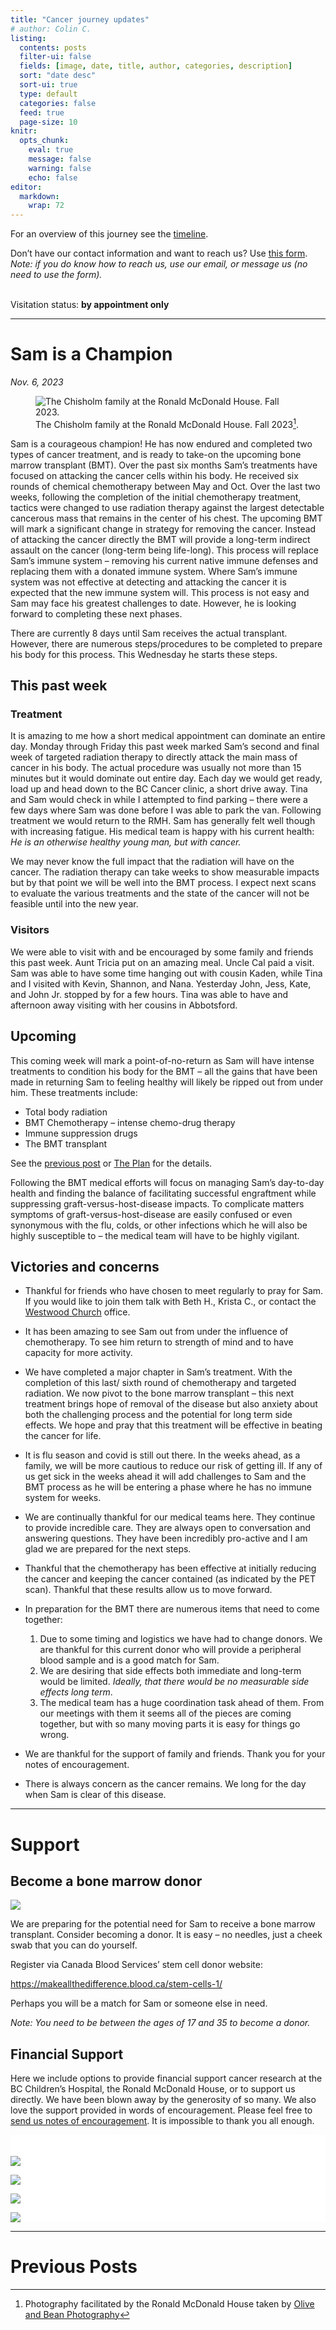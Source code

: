 ```yaml
---
title: "Cancer journey updates"
# author: Colin C.
listing:
  contents: posts
  filter-ui: false
  fields: [image, date, title, author, categories, description]
  sort: "date desc"
  sort-ui: true
  type: default
  categories: false
  feed: true
  page-size: 10
knitr: 
  opts_chunk: 
    eval: true
    message: false
    warning: false
    echo: false
editor: 
  markdown: 
    wrap: 72
---
```


For an overview of this journey see the [timeline](./timeline.html).

Don't have our contact information and want to reach us? Use [this
form](/contact.html). <br />*Note: if you do know how to reach us, use
our email, or message us (no need to use the form).*

<br/> Visitation status: **by appointment only**

------------------------------------------------------------------------

# Sam is a Champion

*Nov. 6, 2023*


![The Chisholm family at the Ronald McDonald House. Fall
2023[^1].](https://samsstory.s3.ca-central-1.amazonaws.com/Chisholm2023-oliveandbeanphoto-9_sml.jpg)

[^1]: Photography facilitated by the Ronald McDonald House taken by
    [Olive and Bean Photography](https://www.oliveandbeanphoto.com)

Sam is a courageous champion! He has now endured and completed two types of 
cancer treatment, and is ready to take-on the upcoming bone marrow
transplant (BMT). Over the past six months Sam's treatments have focused
on attacking the cancer cells within his body. He received six rounds of
chemical chemotherapy between May and Oct. Over the last two weeks,
following the completion of the initial chemotherapy treatment, tactics
were changed to use radiation therapy against the largest detectable
cancerous mass that remains in the center of his chest. The upcoming BMT
will mark a significant change in strategy for removing the cancer.
Instead of attacking the cancer directly the BMT will provide a
long-term indirect assault on the cancer (long-term being life-long).
This process will replace Sam's immune system – removing his current
native immune defenses and replacing them with a donated immune system.
Where Sam's immune system was not effective at detecting and attacking
the cancer it is expected that the new immune system will. This process
is not easy and Sam may face his greatest challenges to date. However, he is
looking forward to completing these next phases.

There are currently 8 days until Sam receives the actual transplant.
However, there are numerous steps/procedures to be completed to prepare
his body for this process. This Wednesday he starts these steps.

## This past week

### Treatment

It is amazing to me how a short medical appointment can dominate an
entire day. Monday through Friday this past week marked Sam's second and
final week of targeted radiation therapy to directly attack the main
mass of cancer in his body. The actual procedure was usually not more
than 15 minutes but it would dominate out entire day. Each day we would
get ready, load up and head down to the BC Cancer clinic, a short drive
away. Tina and Sam would check in while I attempted to find parking --
there were a few days where Sam was done before I was able to park the
van. Following treatment we would return to the RMH. Sam has generally
felt well though with increasing fatigue. His medical team is happy with
his current health: *He is an otherwise healthy young man, but with
cancer.*

We may never know the full impact that the radiation will have on the
cancer. The radiation therapy can take weeks to show measurable impacts
but by that point we will be well into the BMT process. I expect next
scans to evaluate the various treatments and the state of the cancer
will not be feasible until into the new year.

### Visitors

We were able to visit with and be encouraged by some family and friends this past week. Aunt Tricia put
on an amazing meal. Uncle Cal paid a visit. Sam was able to have some
time hanging out with cousin Kaden, while Tina and I visited with Kevin,
Shannon, and Nana.  Yesterday John, Jess, Kate, and John Jr. stopped by for a few hours.  Tina was able to have and afternoon away visiting with her cousins in Abbotsford. 

## Upcoming

This coming week will mark a point-of-no-return as Sam will have intense
treatments to condition his body for the BMT – all the gains that have
been made in returning Sam to feeling healthy will likely be ripped out
from under him. These treatments include:

-   Total body radiation
-   BMT Chemotherapy -- intense chemo-drug therapy
-   Immune suppression drugs
-   The BMT transplant

See the [previous post](/posts/2309/2023-09-19_courage-and-despair.qmd)
or [The Plan](/plan.qmd) for the details.

Following the BMT medical efforts will focus on managing Sam's
day-to-day health and finding the balance of facilitating successful
engraftment while suppressing graft-versus-host-disease impacts. To
complicate matters symptoms of graft-versus-host-disease are easily
confused or even synonymous with the flu, colds, or other infections
which he will also be highly susceptible to – the medical team will have
to be highly vigilant.

## Victories and concerns

-   Thankful for friends who have chosen to meet regularly to pray for
    Sam. If you would like to join them talk with Beth H., Krista C., or
    contact the [Westwood Church](https://westwoodchurch.bc.ca) office.

-   It has been amazing to see Sam out from under the influence of
    chemotherapy. To see him return to strength of mind and to have
    capacity for more activity.

-   We have completed a major chapter in Sam's treatment. With the
    completion of this last/ sixth round of chemotherapy and targeted radiation. We now pivot to
    the bone marrow transplant -- this next treatment brings hope of
    removal of the disease but also anxiety about both the challenging
    process and the potential for long term side effects.  We hope and pray that this treatment will be effective in beating the cancer for life. 

-   It is flu season and covid is still out there. In
    the weeks ahead, as a family, we will be more cautious to reduce our
    risk of getting ill. If any of us get sick in the weeks ahead it
    will add challenges to Sam and the BMT process as he will be
    entering a phase where he has no immune system for weeks.

-   We are continually thankful for our medical teams here. They
    continue to provide incredible care. They are always open to
    conversation and answering questions. They have been incredibly
    pro-active and I am glad we are prepared for the next steps.

-   Thankful that the chemotherapy has been effective at initially
    reducing the cancer and keeping the cancer contained (as
    indicated by the PET scan). Thankful that these results allow us to
    move forward.

-   In preparation for the BMT there are numerous items that need to
    come together:

    1.  Due to some timing and logistics we have had to change donors.
        We are thankful for this current donor who will provide a
        peripheral blood sample and is a good match for Sam.
    2.  We are desiring that side effects both immediate and long-term
        would be limited. *Ideally, that there would be no measurable
        side effects long term*.
    3.  The medical team has a huge coordination task ahead of them.
        From our meetings with them it seems all of the pieces are
        coming together, but with so many moving parts it is easy for
        things go wrong.

-   We are thankful for the support of family and friends. Thank you for
    your notes of encouragement.

-   There is always concern as the cancer remains. We long for the day
    when Sam is clear of this disease.


------------------------------------------------------------------------

# Support

::: callout-important
## Become a bone marrow donor

[![](https://www.blood.ca/themes/custom/cbs_bootstrap_sass/CBS_Logo_descriptors_RGB-WhiteBG.svg){style="\"max-width:80%"}](https://makeallthedifference.blood.ca/stem-cells-1/)

We are preparing for the potential need for Sam to receive a bone marrow
transplant. Consider becoming a donor. It is easy -- no needles, just a
cheek swab that you can do yourself.

Register via Canada Blood Services' stem cell donor website:

<https://makeallthedifference.blood.ca/stem-cells-1/>

Perhaps you will be a match for Sam or someone else in need.

*Note: You need to be between the ages of 17 and 35 to become a donor.*
:::

## Financial Support

Here we include options to provide financial support cancer research at
the BC Children's Hospital, the Ronald McDonald House, or to support us
directly. We have been blown away by the generosity of so many. We also
love the support provided in words of encouragement. Please feel free to
[send us notes of encouragement](contact.html). It is impossible to
thank you all enough.

::: {.support-container style="background-color: #fff"}
::: {.support layout-ncol="2" style="background-color: #fff; padding-top:1.4em; padding-right:2em"}
[![](/img/bc-childrens_logo.png)](http://www.bcchildrens.ca/donate)

[![](https://samsstory.s3.ca-central-1.amazonaws.com/donate-button.png)](https://gofund.me/e060f5b6)

[![](https://samsstory.s3.ca-central-1.amazonaws.com/rmdhbc.png)](https://rmhbc.ca)

[![](https://www.friendsofchildren.ca/application/themes/foc/images/logo.png)](https://www.friendsofchildren.ca)
:::
:::

------------------------------------------------------------------------

# Previous Posts